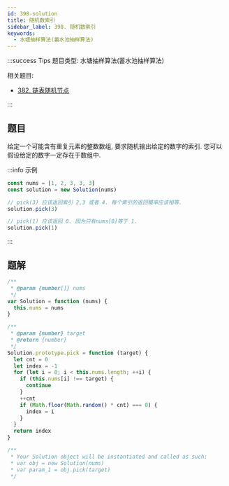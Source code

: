 ```yaml
---
id: 398-solution
title: 随机数索引
sidebar_label: 398. 随机数索引
keywords:
  - 水塘抽样算法(蓄水池抽样算法)
---
```


:::success Tips
题目类型: 水塘抽样算法(蓄水池抽样算法)

相关题目:

- [382. 链表随机节点](/leetcode/medium/382-solution)

:::

## 题目

给定一个可能含有重复元素的整数数组, 要求随机输出给定的数字的索引. 您可以假设给定的数字一定存在于数组中.

:::info 示例

```ts
const nums = [1, 2, 3, 3, 3]
const solution = new Solution(nums)

// pick(3) 应该返回索引 2,3 或者 4. 每个索引的返回概率应该相等.
solution.pick(3)

// pick(1) 应该返回 0. 因为只有nums[0]等于 1.
solution.pick(1)
```

:::

## 题解

```ts
/**
 * @param {number[]} nums
 */
var Solution = function (nums) {
  this.nums = nums
}

/**
 * @param {number} target
 * @return {number}
 */
Solution.prototype.pick = function (target) {
  let cnt = 0
  let index = -1
  for (let i = 0; i < this.nums.length; ++i) {
    if (this.nums[i] !== target) {
      continue
    }
    ++cnt
    if (Math.floor(Math.random() * cnt) === 0) {
      index = i
    }
  }
  return index
}

/**
 * Your Solution object will be instantiated and called as such:
 * var obj = new Solution(nums)
 * var param_1 = obj.pick(target)
 */
```
